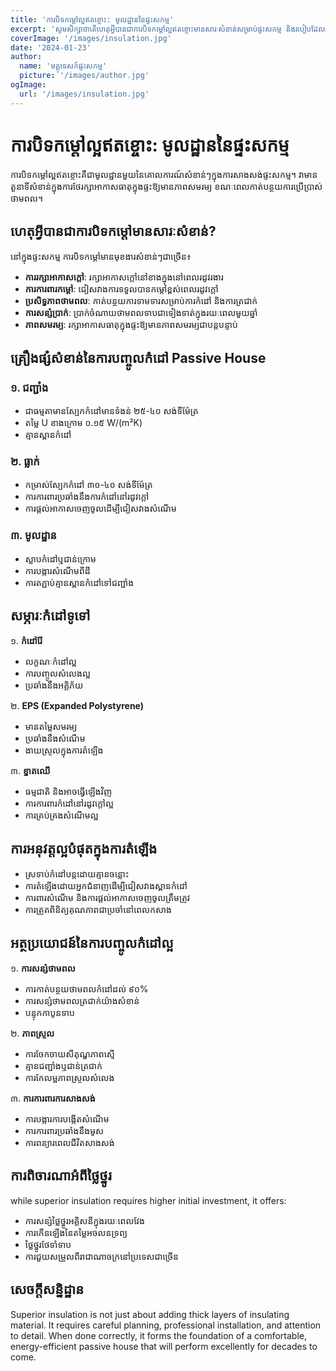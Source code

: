 ```yaml
---
title: 'ការបិទកម្តៅល្អឥតខ្ចោះ: មូលដ្ឋាននៃផ្ទះសកម្ម'
excerpt: 'សូមសិក្សាថាតើហេតុអ្វីបានជាការបិទកម្តៅល្អឥតខ្ចោះមានសារៈសំខាន់សម្រាប់ផ្ទះសកម្ម និងរបៀបដែលវាជួយដល់ប្រសិទ្ធភាពថាមពល។'
coverImage: '/images/insulation.jpg'
date: '2024-01-23'
author:
  name: 'មគ្គុទេសក៍ផ្ទះសកម្ម'
  picture: '/images/author.jpg'
ogImage:
  url: '/images/insulation.jpg'
---
```


# ការបិទកម្តៅល្អឥតខ្ចោះ: មូលដ្ឋាននៃផ្ទះសកម្ម

ការបិទកម្តៅល្អឥតខ្ចោះគឺជាមូលដ្ឋានមួយនៃគោលការណ៍សំខាន់ៗក្នុងការសាងសង់ផ្ទះសកម្ម។ វាមានតួនាទីសំខាន់ក្នុងការថែរក្សាអាកាសធាតុក្នុងផ្ទះឱ្យមានភាពសមរម្យ ខណៈពេលកាត់បន្ថយការប្រើប្រាស់ថាមពល។

## ហេតុអ្វីបានជាការបិទកម្តៅមានសារៈសំខាន់?

នៅក្នុងផ្ទះសកម្ម ការបិទកម្តៅមានមុខងារសំខាន់ៗជាច្រើន៖

- **ការរក្សាអាកាសក្តៅ**: រក្សាអាកាសក្តៅនៅខាងក្នុងនៅពេលរដូវរងារ
- **ការការពារកម្តៅ**: ជៀសវាងការទទួលបានកម្តៅខ្ពស់ពេលរដូវក្តៅ
- **ប្រសិទ្ធភាពថាមពល**: កាត់បន្ថយការទាមទារសម្រាប់ការកំដៅ និងការត្រជាក់
- **ការសន្សំប្រាក់**: ប្រាក់ចំណាយថាមពលទាបជាទៀងទាត់ក្នុងរយៈពេលមួយឆ្នាំ
- **ភាពសមរម្យ**: រក្សាអាកាសធាតុក្នុងផ្ទះឱ្យមានភាពសមរម្យជាបន្តបន្ទាប់

## គ្រឿងផ្សំសំខាន់នៃការបញ្ចូលកំដៅ Passive House

### ១. ជញ្ជាំង
- ជាធម្មតាមានស្បែកកំដៅមានទំងន់ ២៥-៤០ សង់ទីម៉ែត្រ
- តម្លៃ U ខាងក្រោម ០.១៥ W/(m²K)
- គ្មានស្ពានកំដៅ

### ២. ធ្លាក់
- កម្រាស់ស្បែកកំដៅ ៣០-៤០ សង់ទីម៉ែត្រ
- ការការពារប្រឆាំងនឹងការកំដៅនៅរដូវក្តៅ
- ការផ្តល់អាកាសចេញចូលដើម្បីជៀសវាងសំណើម

### ៣. មូលដ្ឋាន
- ស្លាបកំដៅឬជាន់ក្រោម
- ការបង្ការសំណើមពីដី
- ការតភ្ជាប់គ្មានស្ពានកំដៅទៅជញ្ជាំង

## សម្ភារៈកំដៅទូទៅ

១. **កំដៅរ៉ែ**
   - លក្ខណៈកំដៅល្អ
   - ការបញ្ចូលសំលេងល្អ
   - ប្រឆាំងនឹងអគ្គិភ័យ

២. **EPS (Expanded Polystyrene)**
   - មានតម្លៃសមរម្យ
   - ប្រឆាំងនឹងសំណើម
   - ងាយស្រួលក្នុងការតំឡើង

៣. **ខ្នាតឈើ**
   - ធម្មជាតិ និងអាចធ្វើឡើងវិញ
   - ការការពារកំដៅនៅរដូវក្តៅល្អ
   - ការគ្រប់គ្រងសំណើមល្អ

## ការអនុវត្តល្អបំផុតក្នុងការតំឡើង

- ស្រទាប់កំដៅបន្តដោយគ្មានចន្លោះ
- ការតំឡើងដោយអ្នកជំនាញដើម្បីជៀសវាងស្ពានកំដៅ
- ការពារសំណើម និងការផ្តល់អាកាសចេញចូលត្រឹមត្រូវ
- ការត្រួតពិនិត្យគុណភាពជាប្រចាំនៅពេលកសាង

## អត្ថប្រយោជន៍នៃការបញ្ចូលកំដៅល្អ

១. **ការសន្សំថាមពល**
   - ការកាត់បន្ថយថាមពលកំដៅដល់ ៩០%
   - ការសន្សំថាមពលត្រជាក់យ៉ាងសំខាន់
   - បន្ទុកកាបូនទាប

២. **ភាពស្រួល**
   - ការចែកចាយសីតុណ្ហភាពស្មើ
   - គ្មានជញ្ជាំងឬជាន់ត្រជាក់
   - ការកែលម្អភាពស្រួលសំលេង

៣. **ការការពារការសាងសង់**
   - ការបង្ការការបង្កើតសំណើម
   - ការការពារប្រឆាំងនឹងមូស
   - ការពន្យារពេលជីវិតសាងសង់

## ការពិចារណាអំពីថ្លៃថ្នូរ

while superior insulation requires higher initial investment, it offers:
- ការសន្សំថ្លៃថ្នូរ​អគ្គិសនីក្នុងរយៈពេលវែង
- ការកើនឡើងនៃតម្លៃអចលនទ្រព្យ
- ថ្លៃថ្នូរថែទាំទាប
- ការជួយសម្រួលពីរាជាណាចក្រនៅប្រទេសជាច្រើន

## សេចក្តីសន្និដ្ឋាន

Superior insulation is not just about adding thick layers of insulating material. It requires careful planning, professional installation, and attention to detail. When done correctly, it forms the foundation of a comfortable, energy-efficient passive house that will perform excellently for decades to come.